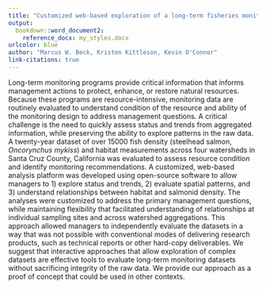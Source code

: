 ```yaml
---
title: "Customized web-based exploration of a long-term fisheries monitoring program"
output: 
  bookdown::word_document2:
    reference_docx: my_styles.docx
urlcolor: blue
author: "Marcus W. Beck, Kristen Kittleson, Kevin O'Connor"
link-citations: true
---
```


Long-term monitoring programs provide critical information that informs management actions to protect, enhance, or restore natural resources.  Because these programs are resource-intensive, monitoring data are routinely evaluated to understand condition of the resource and ability of the monitoring design to address management questions.  A critical challenge is the need to quickly assess status and trends from aggregated information, while preserving the ability to explore patterns in the raw data.  A twenty-year dataset of over 15000 fish density (steelhead salmon, *Oncorynchus mykiss*) and habitat measurements across four watersheds in Santa Cruz County, California was evaluated to assess resource condition and identify monitoring recommendations.  A customized, web-based analysis platform was developed using open-source software to allow managers to 1) explore status and trends, 2) evaluate spatial patterns, and 3) understand relationships between habitat and salmonid density.  The analyses were customized to address the primary management questions, while maintaining flexibility that facilitated understanding of relationships at individual sampling sites and across watershed aggregations.  This approach allowed managers to independently evaluate the datasets in a way that was not possible with conventional modes of delivering research products, such as technical reports or other hard-copy deliverables.  We suggest that interactive approaches that allow exploration of complex datasets are effective tools to evaluate long-term monitoring datasets without sacrificing integrity of the raw data.  We provide our approach as a proof of concept that could be used in other contexts.